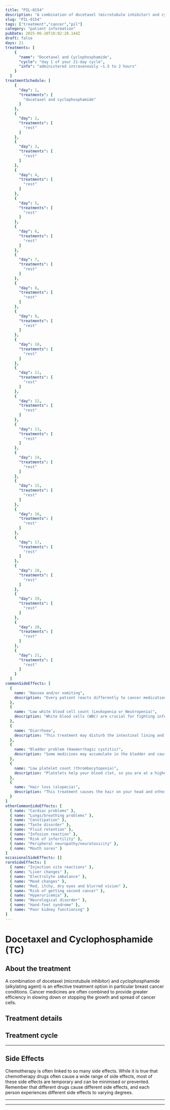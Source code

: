 ```yaml
---
title: "PIL-0154"
description: "A combination of docetaxel (microtubule inhibitor) and cyclophosphamide (alkylating agent) is an effective treatment option in particular breast cancer conditions. Cancer medicines are often combined to provide greater efficiency in slowing down or stopping the growth and spread of cancer cells."
slug: "PIL-0154"
tags: ["treatment","cancer","pil"]
category: "patient information"
pubDate: 2025-06-20T10:02:28.144Z
draft: false
days: 21
treatments: [
    {
      "name": "Docetaxel and Cyclophosphamide",
      "cycle": "day 1 of your 21-day cycle",
      "info": "administered intravenously ~1.5 to 2 hours"
    }
  ]
treatmentSchedule: [
    {
      "day": 1,
      "treatments": [
        "docetaxel and cyclophosphamide"
      ]
    },
    {
      "day": 2,
      "treatments": [
        "rest"
      ]
    },
    {
      "day": 3,
      "treatments": [
        "rest"
      ]
    },
    {
      "day": 4,
      "treatments": [
        "rest"
      ]
    },
    {
      "day": 5,
      "treatments": [
        "rest"
      ]
    },
    {
      "day": 6,
      "treatments": [
        "rest"
      ]
    },
    {
      "day": 7,
      "treatments": [
        "rest"
      ]
    },
    {
      "day": 8,
      "treatments": [
        "rest"
      ]
    },
    {
      "day": 9,
      "treatments": [
        "rest"
      ]
    },
    {
      "day": 10,
      "treatments": [
        "rest"
      ]
    },
    {
      "day": 11,
      "treatments": [
        "rest"
      ]
    },
    {
      "day": 12,
      "treatments": [
        "rest"
      ]
    },
    {
      "day": 13,
      "treatments": [
        "rest"
      ]
    },
    {
      "day": 14,
      "treatments": [
        "rest"
      ]
    },
    {
      "day": 15,
      "treatments": [
        "rest"
      ]
    },
    {
      "day": 16,
      "treatments": [
        "rest"
      ]
    },
    {
      "day": 17,
      "treatments": [
        "rest"
      ]
    },
    {
      "day": 18,
      "treatments": [
        "rest"
      ]
    },
    {
      "day": 19,
      "treatments": [
        "rest"
      ]
    },
    {
      "day": 20,
      "treatments": [
        "rest"
      ]
    },
    {
      "day": 21,
      "treatments": [
        "rest"
      ]
    }
  ]
commonSideEffects: [
  {
    name: "Nausea and/or vomiting",
    description: "Every patient reacts differently to cancer medication. Many people feel nauseous, and some also experience vomiting. Nausea and vomiting can be managed or reduced with medication."
  },
  {
    name: "Low white blood cell count (Leukopenia or Neutropenia)",
    description: "White blood cells (WBC) are crucial for fighting infection. While receiving treatment, your WBC count can drop, putting you at a higher risk of disease."
  },
  {
    name: "Diarrhoea",
    description: "This treatment may disturb the intestinal lining and cause loose, watery, and more frequent stools than usual. Certain medications have a higher chance of causing diarrhoea."
  },
  {
    name: "Bladder problem (Haemorrhagic cystitis)",
    description: "Some medicines may accumulate in the bladder and cause damage to your bladder or urinary tract. If you feel pain while urinating, have problems passing urine or have blood in urine with or without fever, notify your doctor immediately."
  },
  {
    name: "Low platelet count (thrombocytopenia)",
    description: "Platelets help your blood clot, so you are at a higher risk of bleeding when your platelet count decreases. Let your oncology care team know if you have any excess bruising or bleeding, including nose bleeds, sore gums or blood in your urine or stool."
  },
  {
    name: "Hair loss (alopecia)",
    description: "This treatment causes the hair on your head and other body parts to fall. In most cases, hair loss is temporary, and hair grows back to normal after treatment."
  }
]
otherCommonSideEffects: [
  { name: "Cardiac problems" },
  { name: "Lungs/breathing problems" },
  { name: "Constipation" },
  { name: "Taste disorder" },
  { name: "Fluid retention" },
  { name: "Infusion reaction" },
  { name: "Risk of infertility" },
  { name: "Peripheral neuropathy/neurotoxicity" },
  { name: "Mouth sores" }
]
occasionalSideEffects: []
rareSideEffects: [
  { name: "Injection site reactions" },
  { name: "Liver changes" },
  { name: "Electrolyte imbalance" },
  { name: "Mood changes" },
  { name: "Red, itchy, dry eyes and blurred vision" },
  { name: "Risk of getting second cancer" },
  { name: "Hyperuricemia" },
  { name: "Neurological disorder" },
  { name: "Hand-foot syndrome" },
  { name: "Poor kidney functioning" }
]
---
```


# Docetaxel and Cyclophosphamide (TC)

## About the treatment

A combination of docetaxel (microtubule inhibitor) and cyclophosphamide (alkylating agent) is an effective treatment option in particular breast cancer conditions. Cancer medicines are often combined to provide greater efficiency in slowing down or stopping the growth and spread of cancer cells.

## Treatment details

<LegendGrid treatments={treatments} />

## Treatment cycle

<TreatmentCycleGrid treatmentSchedule={treatmentSchedule} />

<hr class="py-0 border-t-[0.5px] border-gray-500" />

## Side Effects

Chemotherapy is often linked to so many side effects. While it is true that chemotherapy drugs often cause a wide range of side effects, most of these side effects are temporary and can be minimised or prevented. Remember that different drugs cause different side effects, and each person experiences different side effects to varying degrees.

<CommonSideEffects commonSideEffects={commonSideEffects} />
<OtherCommonSideEffects otherCommonSideEffects={otherCommonSideEffects} />
<OccasionalSideEffects occasionalSideEffects={occasionalSideEffects} />
<RareSideEffects rareSideEffects={rareSideEffects} />

<hr class="py-0 border-t-[0.5px] border-gray-500" />

<SafeHandlingAccordion />
<GeneralPrecautionsAccordion />
<LifestyleSafetyAccordion />

<hr class="py-0 border-t-[0.5px] border-gray-500" />

<HealthcareTeamContact />
